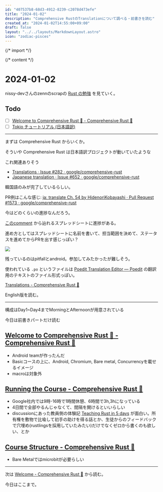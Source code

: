 ```yaml
---
id: "407537b8-68d3-4912-8239-c2078d473efe"
title: "2024-01-02"
description: "Comprehensive RustのTranslationについて調べる・前書きを読む"
created_at: "2024-01-02T14:55:00+09:00"
draft: false
layout: "../../layouts/MarkdownLayout.astro"
icon: "zodiac-pisces"
---
```


{/* import */}


{/* content */}

# 2024-01-02

nissy-devさんのzennのscrapの [Rust の勉強](https://zenn.dev/nissy_dev/scraps/446ff04234e12f) を見ていく。

## Todo

- [ ] [Welcome to Comprehensive Rust 🦀 - Comprehensive Rust 🦀](https://google.github.io/comprehensive-rust/ja/index.html)
- [ ] [Tokio チュートリアル (日本語訳)](https://zenn.dev/magurotuna/books/tokio-tutorial-ja)

---

まずは Comprehensive Rust からいくか。

そういや Comprehensive Rust は日本語訳プロジェクトが動いていたような

これ関連ありそう

- [Translations · Issue #282 · google/comprehensive-rust](https://github.com/google/comprehensive-rust/issues/282)
- [Japanese translation · Issue #652 · google/comprehensive-rust](https://github.com/google/comprehensive-rust/issues/652)

韓国語のみが完了しているらしい。

PR例はこんな感じ: [ja: translate Ch. 54 by HidenoriKobayashi · Pull Request #1573 · google/comprehensive-rust](https://github.com/google/comprehensive-rust/pull/1573)

今はどのくらいの進捗なんだろう。

[このcomment](https://github.com/google/comprehensive-rust/issues/652#issuecomment-1568408009) から辿れるスプレッドシートに進捗がある。

進め方としてはスプレッドシートに名前を書いて、担当範囲を決めて、ステータスを進めてからPRを出す感じっぽい？

![](/src/assets/img/1.png)

残っているのはpitfallとandroid。参加してみたかったが難しそう。

使われている `.po` というファイルは [Poedit Translation Editor — Poedit](https://poedit.net/) の翻訳用のテキストのファイル形式っぽい。

[Translations - Comprehensive Rust 🦀](https://google.github.io/comprehensive-rust/running-the-course/translations.html)

English版を読む。

---

構成はDay1~Day4までMorningとAfternoonが用意されている

今日は前書きパートだけ読む

## [Welcome to Comprehensive Rust 🦀 - Comprehensive Rust 🦀](https://google.github.io/comprehensive-rust/index.html)

- Android teamが作ったんだ
- Basicコースの上に、Android, Chromium, Bare metal, Concurrencyを載せるイメージ
- macroは対象外

## [Running the Course - Comprehensive Rust 🦀](https://google.github.io/comprehensive-rust/running-the-course.html)

- Google社内では9時-16時で1時間休憩、6時間で3h,3hになっている
- 4日間で全部やるんじゃなくて、間隔を開けるといいらしい
- discussionにあった教員側の体験記 [Teaching Rust in 5 days](https://mo8it.com/blog/teaching-rust/) が面白い。所有権を敷物で比喩して初手の助けを得る話とか、生徒からのフィードバックで穴埋め(rustlingsを採用していたみたい)だけでなくゼロから書くのも欲しい、とか

## [Course Structure - Comprehensive Rust 🦀](https://google.github.io/comprehensive-rust/running-the-course/course-structure.html)

- Bare Metalではmicrobitが必要らしい

---

次は [Welcome - Comprehensive Rust 🦀](https://google.github.io/comprehensive-rust/welcome-day-1.html) から読む。

今日はここまで。
